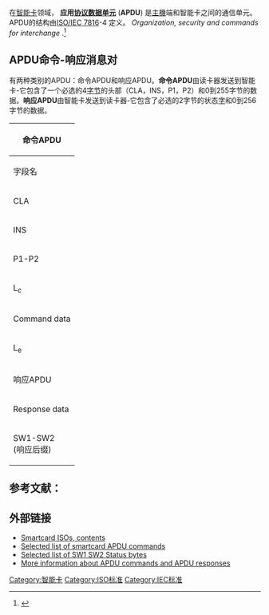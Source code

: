 在[[智能卡|智能卡]]领域， '''应用[[协议数据单元|协议数据单元]]''' ('''APDU''') 是[[主機|主機]]端和智能卡之间的通信单元。APDU的结构由[[ISO/IEC_7816|ISO/IEC 7816]]-4 定义。 ''Organization, security and commands for interchange'' .<ref>{{cite web |url=http://www.iso.org/iso/iso_catalogue/catalogue_tc/catalogue_detail.htm?csnumber=36134 |title=ISO/IEC 7816-4:2005 Identification cards — Integrated circuit cards — Part 4: Organization, security and commands for interchange |publisher=Iso.org |date=2008-10-03 |accessdate=2012-01-27 |archive-date=2012-01-12 |archive-url=https://web.archive.org/web/20120112194429/http://www.iso.org/iso/iso_catalogue/catalogue_tc/catalogue_detail.htm?csnumber=36134 |dead-url=no }}</ref>

==APDU命令-响应消息对==

有两种类别的APDU：命令APDU和响应APDU。'''命令APDU'''由读卡器发送到智能卡-它包含了一个必选的4[[字节|字节]]的头部（CLA，INS，P1，P2）和0到255字节的数据。'''响应APDU'''由智能卡发送到读卡器-它包含了必选的2字节的状态[[字_(计算机)|字]]和0到256字节的数据。

{| class="wikitable"
! colspan="3"|命令APDU
|-
!字段名
!长度（字节）
!说明
|-
| CLA
| 1
| 指令类型 - 指示命令的类型，例如行业间命令或者专有命令
|-
| INS
| 1
| 指令代码 - 表示特定的命令，如“写数据”
|-
| P1-P2
| 2
| 该命令APDU的指令参数，如指明文件偏移地址以在偏移地址处写入数据
|-
| L<sub>c</sub>
| 0, 1 或 3
| 指明命令APDU中携带的数据(Command data)字节数(N<sub>c</sub>)
|-
| Command data
| N<sub>c</sub>
| N<sub>c</sub>字节的数据
|-
| L<sub>e</sub> 
| 0，1，2或3个
| 指明预期响应数据的最大字节数(N<sub>e</sub>)
|-
! colspan="3"|响应APDU
|-
| Response data
| N<sub>r</sub>(最大为N<sub>e</sub>)
| 响应数据
|-
| SW1-SW2<br>(响应后缀)
| 2
| 命令处理状态，如90 00([[十六进制|十六进制]])表示成功
|}

==参考文献：==
{{reflist}}

==外部链接 ==
*[https://web.archive.org/web/20090624235219/http://cheef.ru/docs/iso/ Smartcard ISOs, contents ]
*[https://web.archive.org/web/20090630004017/http://cheef.ru/docs/HowTo/APDU.info Selected list of smartcard APDU commands]
*[https://web.archive.org/web/20090623030155/http://cheef.ru/docs/HowTo/SW1SW2.info Selected list of SW1 SW2 Status bytes]
* [https://web.archive.org/web/20090330082954/http://www.wrankl.de/SCTables/SCTables.html More information about APDU commands and APDU responses]

[[Category:智能卡|Category:智能卡]]
[[Category:ISO标准|Category:ISO标准]]
[[Category:IEC标准|Category:IEC标准]]